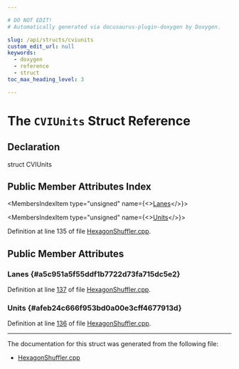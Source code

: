 ```yaml
---

# DO NOT EDIT!
# Automatically generated via docusaurus-plugin-doxygen by Doxygen.

slug: /api/structs/cviunits
custom_edit_url: null
keywords:
  - doxygen
  - reference
  - struct
toc_max_heading_level: 3

---
```





# The `CVIUnits` Struct Reference

<DoxygenPage pluginConfig={pluginConfig}>



## Declaration

<CodeBlock>struct CVIUnits</CodeBlock>

## Public Member Attributes Index

<MembersIndex>

<MembersIndexItem
  type="unsigned"
  name={<><a href="#a5c951a5f55ddf1b7722d73fa715dc5e2">Lanes</a></>}>
</MembersIndexItem>

<MembersIndexItem
  type="unsigned"
  name={<><a href="#afeb24c666f953bd0a00e3cff4677913d">Units</a></>}>
</MembersIndexItem>

</MembersIndex>


Definition at line 135 of file <a href="/docs/api/files/lib/lib/target/lib/target/hexagon/lib/target/hexagon/mctargetdesc/hexagonshuffler-cpp">HexagonShuffler.cpp</a>.

<SectionDefinition>

## Public Member Attributes

### Lanes {#a5c951a5f55ddf1b7722d73fa715dc5e2}

<MemberDefinition
  prototype="unsigned CVIUnits::Lanes">

Definition at line <a href="/docs/api/files/lib/lib/target/lib/target/hexagon/lib/target/hexagon/mctargetdesc/hexagonshuffler-cpp/#l00137">137</a> of file <a href="/docs/api/files/lib/lib/target/lib/target/hexagon/lib/target/hexagon/mctargetdesc/hexagonshuffler-cpp">HexagonShuffler.cpp</a>.
</MemberDefinition>

### Units {#afeb24c666f953bd0a00e3cff4677913d}

<MemberDefinition
  prototype="unsigned CVIUnits::Units">

Definition at line <a href="/docs/api/files/lib/lib/target/lib/target/hexagon/lib/target/hexagon/mctargetdesc/hexagonshuffler-cpp/#l00136">136</a> of file <a href="/docs/api/files/lib/lib/target/lib/target/hexagon/lib/target/hexagon/mctargetdesc/hexagonshuffler-cpp">HexagonShuffler.cpp</a>.
</MemberDefinition>

</SectionDefinition>

<hr/>

The documentation for this struct was generated from the following file:

<ul>
<li><a href="/docs/api/files/lib/lib/target/lib/target/hexagon/lib/target/hexagon/mctargetdesc/hexagonshuffler-cpp">HexagonShuffler.cpp</a></li>
</ul>

</DoxygenPage>
